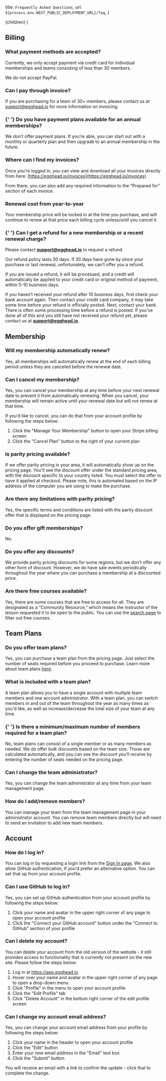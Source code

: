   title: `Frequently Asked Questions`,
  url: `${process.env.NEXT_PUBLIC_DEPLOYMENT_URL}/faq`,
}

  <DefaultLayout meta={meta}>{children}</DefaultLayout>
)

## Billing

<h3 id="payment-methods"> What payment methods are accepted?</h3>

Currently, we only accept payment via credit card for individual memberships and teams consisting of less than 30 members.

We do not accept PayPal.

<h3 id="pay-invoice"> Can I pay through invoice?</h3>

If you are purchasing for a team of 30+ members, please contact us at support@egghead.io for more information on invoicing.

<h3 id="payment-plans">
  {' '}
  Do you have payment plans available for an annual memberships?
</h3>

We don’t offer payment plans. If you’re able, you can start out with a monthly or quarterly plan and then upgrade to an annual membership in the future.

<h3 id="find-invoice"> Where can I find my invoices?</h3>

Once you’re logged in, you can view and download all your invoices directly from here: [https://egghead.io/invoices](https://egghead.io/invoices)

From there, you can also add any required information to the "Prepared for" section of each invoice.

<h3 id="renewal-cost"> Renewal cost from year-to-year</h3>

Your membership price will be locked in at the time you purchase, and will continue to renew at that price each billing cycle unless/until you cancel it.

<h3 id="refund-recent-charge">
  {' '}
  Can I get a refund for a new membership or a recent renewal charge?
</h3>

Please contact **[support@egghead.io](mailto:support@egghead.io)** to request a refund.

Our refund policy lasts 30 days. If 30 days have gone by since your purchase or last renewal, unfortunately, we can’t offer you a refund.

If you are issued a refund, it will be processed, and a credit will automatically be applied to your credit card or original method of payment, within 5-10 business days.

If you haven’t received your refund after 10 business days, first check your bank account again. Then contact your credit card company, it may take some time before your refund is officially posted. Next, contact your bank. There is often some processing time before a refund is posted. If you’ve done all of this and you still have not received your refund yet, please contact us at **[support@egghead.io](mailto:support@egghead.io)**.

## Membership

<h3 id="auto-renew"> Will my membership automatically renew?</h3>

Yes, all memberships will automatically renew at the end of each billing period unless they are canceled before the renewal date.

<h3 id="cancel-membership">Can I cancel my membership?</h3>

Yes, you can cancel your membership at any time before your next renewal date to prevent it from automatically renewing. When you cancel, your membership will remain active until your renewal date but will not renew at that time.

If you’d like to cancel, you can do that from your account profile by following the steps below:

1. Click the "Manage Your Membership" button to open your Stripe billing screen
2. Click the "Cancel Plan" button to the right of your current plan

<h3 id="ppp"> Is parity pricing available?</h3>

If we offer parity pricing in your area, it will automatically show up on the pricing page. You'll see the discount offer under the standard pricing area, with the discount specific to your country listed. You must select the offer to have it applied at checkout. Please note, this is automated based on the IP address of the computer you are using to make the purchase.

<h3 id="ppp-limatations"> Are there any limitations with parity pricing?</h3>

Yes, the specific terms and conditions are listed with the parity discount offer that is displayed on the pricing page.

<h3 id="gifts"> Do you offer gift memberships?</h3>

No.

<h3 id="discounts"> Do you offer any discounts?</h3>

We provide parity pricing discounts for some regions, but we don’t offer any other form of discount. However, we do have sale events periodically throughout the year where you can purchase a membership at a discounted price.

<h3 id="free-courses"> Are there free courses available?</h3>

Yes, there are some courses that are free to access for all. They are designated as a “Community Resource,” which means the instructor of the lesson requested it to be open to the public. You can use the [search page](https://egghead.io/q) to filter out free courses.

## Team Plans

<h3 id="team-plans"> Do you offer team plans?</h3>

Yes, you can purchase a team plan from the pricing page. Just select the number of seats required before you proceed to purchase. Learn more about team plans [here](https://egghead.io/egghead-for-teams).

<h3 id="team-plan-features"> What is included with a team plan?</h3>

A team plan allows you to have a single account with multiple team members and one account administrator. With a team plan, you can switch members in and out of the team throughout the year as many times as you'd like, as well as increase/decrease the total size of your team at any time.

<h3 id="team-plan-reqs">
  {' '}
  Is there a minimum/maximum number of members required for a team plan?
</h3>

No, team plans can consist of a single member or as many members as needed. We do offer bulk discounts based on the team size. Those are calculated automatically, and you can see the discount you’ll receive by entering the number of seats needed on the pricing page.

<h3 id="change-team-admin"> Can I change the team administrator?</h3>

Yes, you can change the team administrator at any time from your team management page.

<h3 id="add-remove-team-member"> How do I add/remove members?</h3>

You can manage your team from the team management page in your administrator account. You can remove team members directly but will need to send an invitation to add new team members.

## Account

<h3 id="log-in"> How do I log in?</h3>

You can log in by requesting a login link from the [Sign In page](https://egghead.io/login). We also allow GitHub authentication, if you'd prefer an alternative option. You can set that up from your account profile.

<h3 id="log-in-with-github"> Can I use GitHub to log in?</h3>

Yes, you can set up GitHub authentication from your account profile by following the steps below:

1. Click your name and avatar in the upper right corner of any page to open your account profile
2. Click the "Connect your GitHub account" button under the "Connect to GitHub" section of your profile

<h3 id="delete-account"> Can I delete my account?</h3>

You can delete your account from the old version of the website - it still provides access to functionality that is currently not present on the new site. Please follow the steps below:

1. Log in at https://app.egghead.io
2. Hover over your name and avatar in the upper right corner of any page to open a drop-down menu
3. Click "Profile" in the menu to open your account profile
4. Click the "Edit Profile" tab
5. Click "Delete Account" in the bottom right corner of the edit profile screen

<h3 id="change-email"> Can I change my account email address?</h3>

Yes, you can change your account email address from your profile by following the steps below:

1. Click your name in the header to open your account profile
2. Click the "Edit" button
3. Enter your new email address in the "Email" text box
4. Click the "Submit" button

You will receive an email with a link to confirm the update - click that to complete the change.
